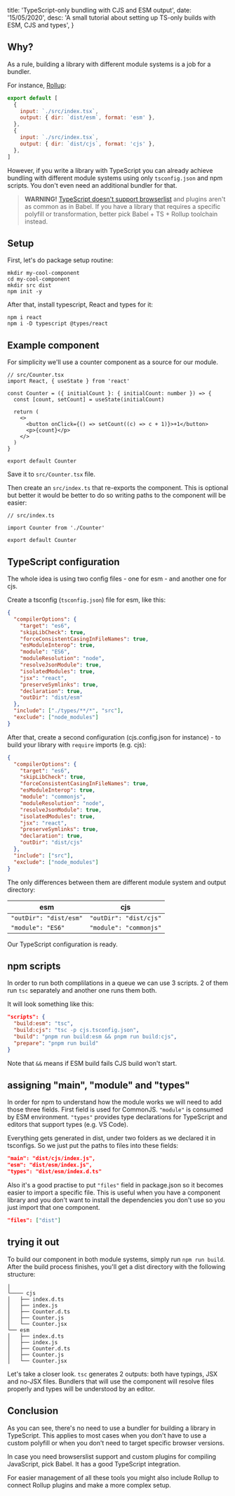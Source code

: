 
  title: 'TypeScript-only bundling with CJS and ESM output',
  date: '15/05/2020',
  desc: 'A small tutorial about setting up TS-only builds with ESM, CJS and types',
}

<Meta meta={meta} />

## Why?

As a rule, building a library with different module systems is a job for a bundler.

For instance, [Rollup](https://rollupjs.org):

```js
export default [
  {
    input: `./src/index.tsx`,
    output: { dir: `dist/esm`, format: 'esm' },
  },
  {
    input: `./src/index.tsx`,
    output: { dir: `dist/cjs`, format: 'cjs' },
  },
]
```

However, if you write a library with TypeScript you can already achieve bundling with different module systems using only `tsconfig.json` and npm scripts. You don't even need an additional bundler for that.

> **WARNING!** [TypeScript doesn't support browserlist](https://github.com/Microsoft/TypeScript/issues/20095) and plugins aren't as common as in Babel.
> If you have a library that requires a specific polyfill or transformation, better pick Babel + TS + Rollup toolchain instead.

## Setup

First, let's do package setup routine:

```shell
mkdir my-cool-component
cd my-cool-component
mkdir src dist
npm init -y
```

After that, install typescript, React and types for it:

```shell
npm i react
npm i -D typescript @types/react
```

## Example component

For simplicity we'll use a counter component as a source for our module.

```tsx
// src/Counter.tsx
import React, { useState } from 'react'

const Counter = ({ initialCount }: { initialCount: number }) => {
  const [count, setCount] = useState(initialCount)

  return (
    <>
      <button onClick={() => setCount((c) => c + 1)}>+1</button>
      <p>{count}</p>
    </>
  )
}

export default Counter
```

Save it to `src/Counter.tsx` file.

Then create an `src/index.ts` that re-exports the component. This is optional but better it would be better to do so writing paths to the component will be easier:

```tsx
// src/index.ts

import Counter from './Counter'

export default Counter
```

## TypeScript configuration

The whole idea is using two config files - one for esm - and another one for cjs.

Create a tsconfig (`tsconfig.json`) file for esm, like this:

```json
{
  "compilerOptions": {
    "target": "es6",
    "skipLibCheck": true,
    "forceConsistentCasingInFileNames": true,
    "esModuleInterop": true,
    "module": "ES6",
    "moduleResolution": "node",
    "resolveJsonModule": true,
    "isolatedModules": true,
    "jsx": "react",
    "preserveSymlinks": true,
    "declaration": true,
    "outDir": "dist/esm"
  },
  "include": ["./types/**/*", "src"],
  "exclude": ["node_modules"]
}
```

After that, create a second configuration (cjs.config.json for instance) - to build your library with `require` imports (e.g. cjs):

```json
{
  "compilerOptions": {
    "target": "es6",
    "skipLibCheck": true,
    "forceConsistentCasingInFileNames": true,
    "esModuleInterop": true,
    "module": "commonjs",
    "moduleResolution": "node",
    "resolveJsonModule": true,
    "isolatedModules": true,
    "jsx": "react",
    "preserveSymlinks": true,
    "declaration": true,
    "outDir": "dist/cjs"
  },
  "include": ["src"],
  "exclude": ["node_modules"]
}
```

The only differences between them are different module system and output directory:

| esm                    | cjs                    |
| ---------------------- | ---------------------- |
| `"outDir": "dist/esm"` | `"outDir": "dist/cjs"` |
| `"module": "ES6"`      | `"module": "commonjs"` |

Our TypeScript configuration is ready.

## npm scripts

In order to run both complilations in a queue we can use 3 scripts. 2 of them run `tsc` separately and another one runs them both.

It will look something like this:

```json
"scripts": {
  "build:esm": "tsc",
  "build:cjs": "tsc -p cjs.tsconfig.json",
  "build": "pnpm run build:esm && pnpm run build:cjs",
  "prepare": "pnpm run build"
}
```

Note that `&&` means if ESM build fails CJS build won't start.

## assigning "main", "module" and "types"

In order for npm to understand how the module works we will need to add those three fields. First field is used for CommonJS. `"module"` is consumed by ESM environment. `"types"` provides type declarations for TypeScript and editors that support types (e.g. VS Code).

Everything gets generated in dist, under two folders as we declared it in tsconfigs. So we just put the paths to files into these fields:

```json
"main": "dist/cjs/index.js",
"esm": "dist/esm/index.js",
"types": "dist/esm/index.d.ts"
```

Also it's a good practise to put `"files"` field in package.json so it becomes easier to import a specific file. This is useful when you have a component library and you don't want to install the dependencies you don't use so you just import that one component.

```json
"files": ["dist"]
```

## trying it out

To build our component in both module systems, simply run `npm run build`. After the build process finishes, you'll get a dist directory with the following structure:

```tree
│
└──── cjs
│   ├── index.d.ts
│   ├── index.js
│   ├── Counter.d.ts
│   ├── Counter.js
│   └── Counter.jsx
└── esm
│   ├── index.d.ts
│   ├── index.js
│   ├── Counter.d.ts
│   ├── Counter.js
│   └── Counter.jsx
```

Let's take a closer look. `tsc` generates 2 outputs: both have typings, JSX and no-JSX files. Bundlers that will use the component will resolve files properly and types will be understood by an editor.

## Conclusion

As you can see, there's no need to use a bundler for building a library in TypeScript. This applies to most cases when you don't have to use a custom polyfill or when you don't need to target specific browser versions.

In case you need browserslist support and custom plugins for compiling JavaScript, pick Babel. It has a good TypeScript integration.

For easier management of all these tools you might also include Rollup to connect Rollup plugins and make a more complex setup.
